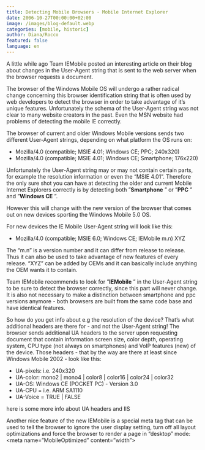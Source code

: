 ```yaml
---
title: Detecting Mobile Browsers - Mobile Internet Explorer
date: 2006-10-27T00:00:00+02:00
image: /images/blog-default.webp
categories: [mobile, historic]
author: Diana/Rocco
featured: false
language: en
---
```


<div class="entry-content">
  A little while ago Team IEMobile posted an interesting article on their blog about changes in the User-Agent string that is sent to the web server when the browser requests a document.

  The browser of the Windows Mobile OS will undergo a rather radical change concerning this browser identification string that is often used by web developers to detect the browser in order to take advantage of it’s unique features. Unfortunately the schema of the User-Agent string was not clear to many website creators in the past. Even the MSN website had problems of detecting the mobile IE correctly.



  The browser of current and older Windows Mobile versions sends two different User-Agent strings, depending on what platform the OS runs on:
  <ul>
    <li>Mozilla/4.0 (compatible; MSIE 4.01; Windows CE; PPC; 240x320)</li>
    <li>Mozilla/4.0 (compatible; MSIE 4.01; Windows CE; Smartphone; 176x220)</li>
  </ul>

  Unfortunately the User-Agent string may or may not contain certain parts, for example the resolution information or even the “MSIE 4.01”. Therefore the only sure shot you can have at detecting the older and current Mobile Internet Explorers correctly is by detecting both ”**Smartphone** ” or ”**PPC** ” and ”**Windows CE** ”.



  However this will change with the new version of the browser that comes out on new devices sporting the Windows Mobile 5.0 OS.

  For new devices the IE Mobile User-Agent string will look like this:



  <ul>
    <li>Mozilla/4.0 (compatible; MSIE 6.0; Windows CE; IEMobile m.n) XYZ</li>
  </ul>

  The “m.n” is a version number and it can differ from release to release. Thus it can also be used to take advantage of new features of every release. “XYZ” can be added by OEMs and it can basically include anything the OEM wants it to contain.

  Team IEMobile recommends to look for ”**IEMobile** ” in the User-Agent string to be sure to detect the browser correctly, since this part will never change. It is also not necessary to make a distinction between smartphone and ppc versions anymore - both browsers are built from the same code base and have identical features.



  So how do you get info about e.g the resolution of the device? That’s what additional headers are there for - and not the User-Agent string! The browser sends additional UA headers to the server upon requesting  document that contain information screen size, color depth, operating system, CPU type (not always on smartphones) and VoIP features (new) of the device. Those headers - that by the way are there at least since Windows Mobile 2002 - look like this:
  <ul>
    <li>UA-pixels: i.e. 240x320</li>
    <li>UA-color: mono2 | mono4 | color8 | color16 | color24 | color32</li>
    <li>UA-OS: Windows CE (POCKET PC) - Version 3.0</li>
    <li>UA-CPU = i.e. ARM SA1110</li>
    <li>UA-Voice = TRUE | FALSE</li>
  </ul>

  here is some more info about UA headers and IIS






  Another nice feature of the new IEMobile is a special meta tag that can be used to tell the browser to ignore the user display setting, turn off all layout optimizations and force the browser to render a page in “desktop” mode:
  &lt;meta name=”MobileOptimized” content=”width”&gt;
</div>
